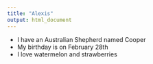 ```yaml
---
title: "Alexis"
output: html_document
---
```

* I have an Australian Shepherd named Cooper
* My birthday is on February 28th 
* I love watermelon and strawberries
